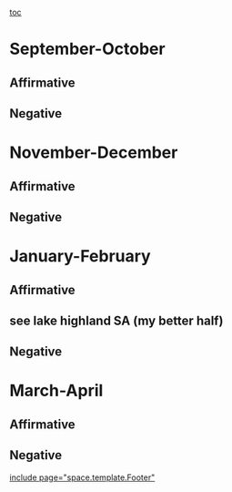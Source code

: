 [[toc]]
=September-October= 
==Affirmative== 
==Negative== 

=November-December= 
==Affirmative== 
==Negative== 

=January-February= 
==Affirmative== 
==see lake highland SA (my better half)== 
==Negative== 

=March-April= 
==Affirmative== 
==Negative== 

[[include page="space.template.Footer"]]